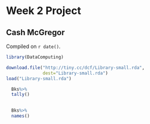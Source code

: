 # Week 2 Project

## Cash McGregor

<!-- leave this material as is -->
Compiled on `r date()`.

```r
library(DataComputing)
```
<!-- put your content after this line -->

```r
download.file("http://tiny.cc/dcf/Library-small.rda", 
              dest="Library-small.rda")
load("Library-small.rda")
```

```r
  Bks%>%
  tally()
  
```

```r
  Bks%>%
  names()
```